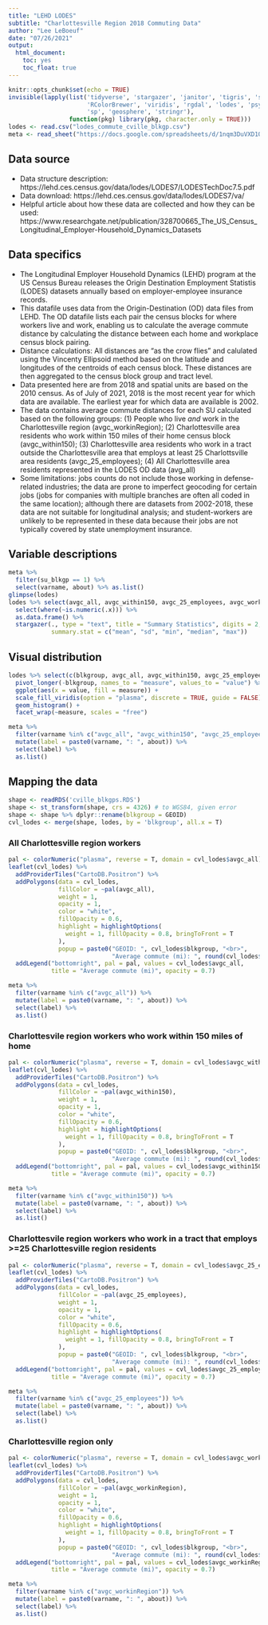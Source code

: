 ```yaml
---
title: "LEHD LODES"
subtitle: "Charlottesville Region 2018 Commuting Data"
author: "Lee LeBoeuf"
date: "07/26/2021"
output: 
  html_document:
    toc: yes
    toc_float: true
---
```



```r
knitr::opts_chunk$set(echo = TRUE)
invisible(lapply(list('tidyverse', 'stargazer', 'janitor', 'tigris', 'sf', 'leaflet', 'rcartocolor', 
                      'RColorBrewer', 'viridis', 'rgdal', 'lodes', 'psych', 'reshape2', 'googlesheets4', 
                      'sp', 'geosphere', 'stringr'),
                 function(pkg) library(pkg, character.only = TRUE)))
lodes <- read.csv("lodes_commute_cville_blkgp.csv")
meta <- read_sheet("https://docs.google.com/spreadsheets/d/1nqm3DuVXD1ObbVe_deacvT7uSLdBXfQJo3mkbqDwrVo/edit?usp=sharing", sheet = "lehd_lodes_commute", gs4_deauth())
```

## Data source 
* Data structure description: https://lehd.ces.census.gov/data/lodes/LODES7/LODESTechDoc7.5.pdf
* Data download: https://lehd.ces.census.gov/data/lodes/LODES7/va/
* Helpful article about how these data are collected and how they can be used: https://www.researchgate.net/publication/328700665_The_US_Census_Longitudinal_Employer-Household_Dynamics_Datasets

## Data specifics
* The Longitudinal Employer Household Dynamics (LEHD) program at the US Census Bureau releases the Origin Destination Employment Statistis (LODES) datasets annually based on employer-employee insurance records. 
* This datafile uses data from the Origin-Destination (OD) data files from LEHD. The OD datafile lists each pair the census blocks for where workers live and work, enabling us to calculate the average commute distance by calculating the distance between each home and workplace census block pairing. 
* Distance calculations: All distances are "as the crow flies" and calulated using the Vincenty Ellipsoid method based on the latitude and longitudes of the centroids of each census block. These distances are then aggregated to the census block group and tract level.
* Data presented here are from 2018 and spatial units are based on the 2010 census. As of July of 2021, 2018 is the most recent year for which data are available. The earliest year for which data are available is 2002. 
* The data contains average commute distances for each SU calculated based on the following groups: (1) People who live *and* work in the Charlottesville region (avgc_workinRegion); (2) Charlottesville area residents who work within 150 miles of their home census block (avgc_within150); (3) Charlottesville area residents who work in a tract outside the Charlottesville area that employs at least 25 Charlottsville area residents (avgc_25_employees); (4) All Charlottesville area residents represented in the LODES OD data (avg_all)
* Some limitations: jobs counts do not include those working in defense-related industries; the data are prone to imperfect geocoding for certain jobs (jobs for companies with multiple branches are often all coded in the same location); although there are datasets from 2002-2018, these data are not suitable for longitudinal analysis; and student-workers are unlikely to be represented in these data because their jobs are not typically covered by state unemployment insurance. 

## Variable descriptions
```r
meta %>% 
  filter(su_blkgp == 1) %>%
  select(varname, about) %>% as.list()
glimpse(lodes)
lodes %>% select(avgc_all, avgc_within150, avgc_25_employees, avgc_workinRegion) %>% 
  select(where(~is.numeric(.x))) %>% 
  as.data.frame() %>% 
  stargazer(., type = "text", title = "Summary Statistics", digits = 2,
            summary.stat = c("mean", "sd", "min", "median", "max"))
```

## Visual distribution 
```r
lodes %>% select(c(blkgroup, avgc_all, avgc_within150, avgc_25_employees, avgc_workinRegion)) %>% 
  pivot_longer(-blkgroup, names_to = "measure", values_to = "value") %>% 
  ggplot(aes(x = value, fill = measure)) + 
  scale_fill_viridis(option = "plasma", discrete = TRUE, guide = FALSE) +
  geom_histogram() + 
  facet_wrap(~measure, scales = "free")
```

```r
meta %>% 
  filter(varname %in% c("avgc_all", "avgc_within150", "avgc_25_employees", "avgc_workinRegion")) %>%
  mutate(label = paste0(varname, ": ", about)) %>% 
  select(label) %>% 
  as.list()
```

## Mapping the data 
```r
shape <- readRDS('cville_blkgps.RDS')
shape <- st_transform(shape, crs = 4326) # to WGS84, given error
shape <- shape %>% dplyr::rename(blkgroup = GEOID)
cvl_lodes <- merge(shape, lodes, by = 'blkgroup', all.x = T)
```

### All Charlottesville region workers
```r
pal <- colorNumeric("plasma", reverse = T, domain = cvl_lodes$avgc_all)
leaflet(cvl_lodes) %>% 
  addProviderTiles("CartoDB.Positron") %>% 
  addPolygons(data = cvl_lodes,
              fillColor = ~pal(avgc_all),
              weight = 1,
              opacity = 1,
              color = "white", 
              fillOpacity = 0.6,
              highlight = highlightOptions(
                weight = 1, fillOpacity = 0.8, bringToFront = T
              ),
              popup = paste0("GEOID: ", cvl_lodes$blkgroup, "<br>",
                             "Average commute (mi): ", round(cvl_lodes$avgc_all, 2))) %>% 
  addLegend("bottomright", pal = pal, values = cvl_lodes$avgc_all, 
            title = "Average commute (mi)", opacity = 0.7)
```

```r
meta %>% 
  filter(varname %in% c("avgc_all")) %>%
  mutate(label = paste0(varname, ": ", about)) %>% 
  select(label) %>% 
  as.list()
``` 

### Charlottesvile region workers who work within 150 miles of home
```r
pal <- colorNumeric("plasma", reverse = T, domain = cvl_lodes$avgc_within150)
leaflet(cvl_lodes) %>% 
  addProviderTiles("CartoDB.Positron") %>% 
  addPolygons(data = cvl_lodes,
              fillColor = ~pal(avgc_within150),
              weight = 1,
              opacity = 1,
              color = "white", 
              fillOpacity = 0.6,
              highlight = highlightOptions(
                weight = 1, fillOpacity = 0.8, bringToFront = T
              ),
              popup = paste0("GEOID: ", cvl_lodes$blkgroup, "<br>",
                             "Average commute (mi): ", round(cvl_lodes$avgc_within150, 2))) %>% 
  addLegend("bottomright", pal = pal, values = cvl_lodes$avgc_within150, 
            title = "Average commute (mi)", opacity = 0.7)
```

```r
meta %>% 
  filter(varname %in% c("avgc_within150")) %>%
  mutate(label = paste0(varname, ": ", about)) %>% 
  select(label) %>% 
  as.list()
```

### Charlottesvile region workers who work in a tract that employs >=25 Charlottesville region residents
```r
pal <- colorNumeric("plasma", reverse = T, domain = cvl_lodes$avgc_25_employees)
leaflet(cvl_lodes) %>% 
  addProviderTiles("CartoDB.Positron") %>% 
  addPolygons(data = cvl_lodes,
              fillColor = ~pal(avgc_25_employees),
              weight = 1,
              opacity = 1,
              color = "white", 
              fillOpacity = 0.6,
              highlight = highlightOptions(
                weight = 1, fillOpacity = 0.8, bringToFront = T
              ),
              popup = paste0("GEOID: ", cvl_lodes$blkgroup, "<br>",
                             "Average commute (mi): ", round(cvl_lodes$avgc_25_employees, 2))) %>% 
  addLegend("bottomright", pal = pal, values = cvl_lodes$avgc_25_employees, 
            title = "Average commute (mi)", opacity = 0.7)
```

```r
meta %>% 
  filter(varname %in% c("avgc_25_employees")) %>%
  mutate(label = paste0(varname, ": ", about)) %>% 
  select(label) %>% 
  as.list()
```

### Charlottesville region only
```r
pal <- colorNumeric("plasma", reverse = T, domain = cvl_lodes$avgc_workinRegion)
leaflet(cvl_lodes) %>% 
  addProviderTiles("CartoDB.Positron") %>% 
  addPolygons(data = cvl_lodes,
              fillColor = ~pal(avgc_workinRegion),
              weight = 1,
              opacity = 1,
              color = "white", 
              fillOpacity = 0.6,
              highlight = highlightOptions(
                weight = 1, fillOpacity = 0.8, bringToFront = T
              ),
              popup = paste0("GEOID: ", cvl_lodes$blkgroup, "<br>",
                             "Average commute (mi): ", round(cvl_lodes$avgc_workinRegion, 2))) %>% 
  addLegend("bottomright", pal = pal, values = cvl_lodes$avgc_workinRegion, 
            title = "Average commute (mi)", opacity = 0.7)
```

```r
meta %>% 
  filter(varname %in% c("avgc_workinRegion")) %>%
  mutate(label = paste0(varname, ": ", about)) %>% 
  select(label) %>% 
  as.list()
```


